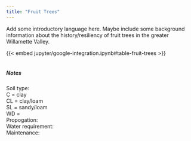 ```yaml
---
title: "Fruit Trees"
---
```


Add some introductory language here. Maybe include some background information about the history/resiliency of fruit trees in the greater Willamette Valley. 

{{< embed jupyter/google-integration.ipynb#table-fruit-trees >}}
<br><br>
<h5>Notes</h5>
Soil type:<br>
    C = clay<br>
    CL = clay/loam<br>
    SL = sandy/loam<br>
    WD = <br>
Propogation:<br>
Water requirement:<br>
Maintenance: <br>

